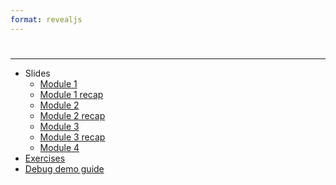```yaml
---
format: revealjs
---
```


# {background-image="../img/module_cover_template.png" background-size="contain" background-repeat="no-repeat"}

---


- Slides
  - [Module 1](module1.html)
  - [Module 1 recap](lectures/2_aula1_recap.html)
  - [Module 2](lectures/3_aula2.html)
  - [Module 2 recap](lectures/4_aula2_recap.html)
  - [Module 3](lectures/5_lesson3.html)
  - [Module 3 recap](lectures/6_lesson3_recap.html)
  - [Module 4](lectures/7_lesson4.html)
- [Exercises](exercises.html)
- [Debug demo guide](lesson4_debug_demo_guide.qmd)

